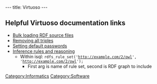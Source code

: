 ---
title: Virtuoso
---

==Helpful Virtuoso documentation links==
* [http://www.openlinksw.com/dataspace/dav/wiki/Main/VirtBulkRDFLoader Bulk loading RDF source files]
* [http://www.openlinksw.com/dataspace/dav/wiki/Main/VirtRemoveTriples Removing all triples]
* [http://docs.openlinksw.com/virtuoso/newadminui.html Setting default passwords]
* [http://docs.openlinksw.com/virtuoso/rdfsparqlrule.html Inference rules and reasoning]
** Within isql: <code>rdfs_rule_set('http://example.com/2/owl', 'http://example.com/2/owl');</code>
***First arg is name of rule set, second is RDF graph to include

[[Category:Informatics]]
[[Category:Software]]